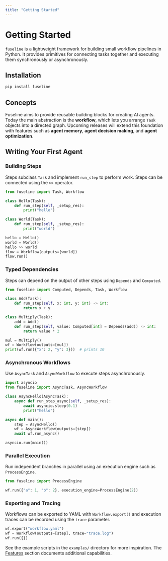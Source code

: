 ```yaml
---
title: "Getting Started"
---
```


# Getting Started

`fuseline` is a lightweight framework for building small workflow pipelines in Python. It provides primitives for connecting tasks together and executing them synchronously or asynchronously.

## Installation

```bash
pip install fuseline
```

## Concepts

Fuseline aims to provide reusable building blocks for creating AI agents. Today the main abstraction is the **workflow**, which lets you arrange `Task` objects into a directed graph. Upcoming releases will extend this foundation with features such as **agent memory**, **agent decision making**, and **agent optimization**.

## Writing Your First Agent

### Building Steps

Steps subclass `Task` and implement `run_step` to perform work. Steps can be connected using the `>>` operator.

```python
from fuseline import Task, Workflow

class Hello(Task):
    def run_step(self, _setup_res):
        print("hello")

class World(Task):
    def run_step(self, _setup_res):
        print("world")

hello = Hello()
world = World()
hello >> world
flow = Workflow(outputs=[world])
flow.run()
```

### Typed Dependencies

Steps can depend on the output of other steps using `Depends` and `Computed`.

```python
from fuseline import Computed, Depends, Task, Workflow

class Add(Task):
    def run_step(self, x: int, y: int) -> int:
        return x + y

class Multiply(Task):
    add = Add()
    def run_step(self, value: Computed[int] = Depends(add)) -> int:
        return value * 2

mul = Multiply()
wf = Workflow(outputs=[mul])
print(wf.run({"x": 2, "y": 3}))  # prints 10
```

### Asynchronous Workflows

Use `AsyncTask` and `AsyncWorkflow` to execute steps asynchronously.

```python
import asyncio
from fuseline import AsyncTask, AsyncWorkflow

class AsyncHello(AsyncTask):
    async def run_step_async(self, _setup_res):
        await asyncio.sleep(0.1)
        print("hello")

async def main():
    step = AsyncHello()
    wf = AsyncWorkflow(outputs=[step])
    await wf.run_async()

asyncio.run(main())
```

### Parallel Execution

Run independent branches in parallel using an execution engine such as `ProcessEngine`.

```python
from fuseline import ProcessEngine

wf.run({"a": 1, "b": 2}, execution_engine=ProcessEngine(2))
```

### Exporting and Tracing

Workflows can be exported to YAML with `Workflow.export()` and execution traces can be recorded using the `trace` parameter.

```python
wf.export("workflow.yaml")
wf = Workflow(outputs=[step], trace="trace.log")
wf.run({})
```

See the example scripts in the `examples/` directory for more inspiration. The [Features](features/index.qmd) section documents additional capabilities.
